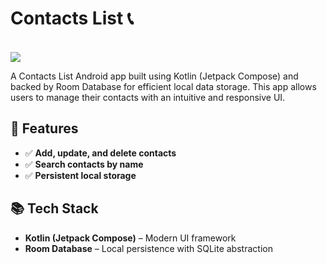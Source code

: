 # **Contacts List 📞**

<br />

<div style={{ display: "flex", gap: "10px" }}>
  <a href="https://github.com/izanhuang/ContactsList" target="_blank">
    <img src="https://img.shields.io/badge/GitHub-f6339a?logo=github" />
  </a>
</div>

A Contacts List Android app built using Kotlin (Jetpack Compose) and backed by Room Database for efficient local data storage. This app allows users to manage their contacts with an intuitive and responsive UI.

## **🔧 Features**

- ✅ **Add, update, and delete contacts**
- ✅ **Search contacts by name**
- ✅ **Persistent local storage**

## **📚 Tech Stack**

- **Kotlin (Jetpack Compose)** – Modern UI framework
- **Room Database** – Local persistence with SQLite abstraction

